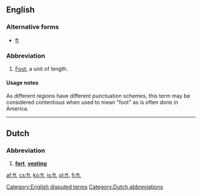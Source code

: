 {{also|ft|Ft|Ft.|FT}}
==English==

===Alternative forms===
* [[ft]]

===Abbreviation===
{{head|en|abbreviation}}

# {{context|US|lang=en}} [[foot|Foot]], a unit of length.

====Usage notes====
As different regions have different punctuation schemes, this term may be considered contentious when used to mean "foot" as is often done in America.

[[Category:English disputed terms]]

----

==Dutch==

===Abbreviation===
{{head|nl|abbreviation}}
# '''[[fort#Dutch|fort]]''', '''[[vesting#Dutch|vesting]]'''

[[Category:Dutch abbreviations]]

[[af:ft.]]
[[cs:ft.]]
[[ko:ft.]]
[[is:ft.]]
[[pl:ft.]]
[[fi:ft.]]